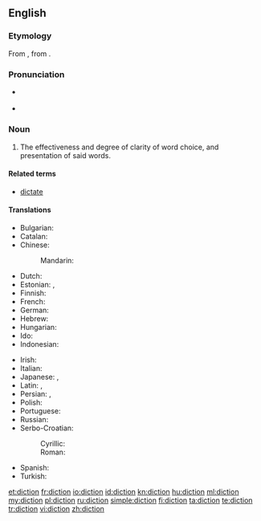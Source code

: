 ==English==

===Etymology===
From {{etyl|la|en}} {{term|dicere||to speak|lang=la}}, from {{etyl|ine-pro|en}} {{term/t|ine-pro|*deyḱ-||to show, point out}}.

===Pronunciation===
* {{a|UK}} {{IPA|/ˈdɪkʃən/}}
* {{audio|en-us-diction.ogg|Audio (US)}}
*: {{rhymes|ɪkʃən}}

===Noun===
{{en-noun|-}}

# The effectiveness and degree of clarity of word choice, and presentation of said words.

====Related terms====
* [[dictate]]

====Translations====
{{trans-top|clarity of word choice}}
* Bulgarian: {{t+|bg|дикция|f|tr=díkcija|sc=Cyrl}}
* Catalan: {{t-|ca|dicció|f}}
* Chinese:
*: Mandarin: {{t|cmn|吐字|tr=tǔzì|sc=Hani}}
* Dutch: {{t+|nl|dictie|f}}
* Estonian: {{t-|et|väljendusviis}}, {{t-|et|diktsioon}}
* Finnish: {{t-|fi|sananvalinta}}
* French: {{t+|fr|diction|f}}
* German: {{t+|de|Diktion|f}}
* Hebrew: {{t-|he|דיקציה|f|tr=diqtzia|sc=Hebr}}
* Hungarian: {{t+|hu|előadásmód}}
* Ido: {{t+|io|diciono}}
* Indonesian: {{t+|id|diksi}}
{{trans-mid}}
* Irish: {{t-|ga|briathraíocht|f}}
* Italian: {{t+|it|dizione|f}}
* Japanese: {{t-|ja|言い回し|tr=いいまわし, iimawashi|sc=Jpan}}, {{t-|ja|ディクション|tr=dikushon|sc=Jpan}}
* Latin: {{t-|la|dictio}}, {{t-|la|eloquium}}
* Persian: {{t-|fa|گویه|tr=guye|sc=fa-Arab}}, {{t+|fa|بیان|tr=bayân|sc=fa-Arab}}
* Polish: {{t+|pl|dykcja|f}}
* Portuguese: {{t+|pt|dicção|f}}
* Russian: {{t+|ru|дикция|f|sc=Cyrl|tr=díkcija}}
* Serbo-Croatian:
*: Cyrillic: {{t-|sh|дикција|alt=дѝкција|f}}
*: Roman: {{t-|sh|dikcija|alt=dìkcija|f}}
* Spanish: {{t+|es|dicción|f}}
* Turkish: {{t-|tr|söyleyim}}
{{trans-bottom}}

[[et:diction]]
[[fr:diction]]
[[io:diction]]
[[id:diction]]
[[kn:diction]]
[[hu:diction]]
[[ml:diction]]
[[my:diction]]
[[pl:diction]]
[[ru:diction]]
[[simple:diction]]
[[fi:diction]]
[[ta:diction]]
[[te:diction]]
[[tr:diction]]
[[vi:diction]]
[[zh:diction]]